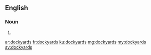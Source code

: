 ==English==

===Noun===
{{head|en|plural}}

# {{plural of|dockyard|lang=en}}

[[ar:dockyards]]
[[fr:dockyards]]
[[ku:dockyards]]
[[mg:dockyards]]
[[my:dockyards]]
[[sv:dockyards]]